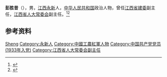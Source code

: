 '''彭胜昔'''（{{bd|1920年|12月|2009年|4月26日}}），男，[[江西|江西]][[永新|永新]]人，[[中华人民共和国|中华人民共和国]]政治人物，曾任[[江西省建委|江西省建委]]副主任，[[江西省人大常委会|江西省人大常委会]]副主任。<ref>{{cite book|title=中囯人名大辞典·当代人物卷|author=廖盖隆等编|year=1990|publisher=上海辞书出版社|location=上海|page=}}</ref><ref>{{Cite book|title=中华人民共和国职官志|author=何虎生, 李耀东, 向常福主编|publisher=中国社会出版社|year=2003|isbn=9787800883934|location=北京|pages=}}</ref>

== 参考资料 ==
{{reflist}}

{{中国人物小作品}}

{{Authority control}}
{{DEFAULTSORT:Peng彭}}
[[Category:彭姓|Sheng]]
[[Category:永新人|Category:永新人]]
[[Category:中國工農紅軍人物|Category:中國工農紅軍人物]]
[[Category:中国共产党党员_(1933年入党)|Category:中国共产党党员 (1933年入党)]]
[[Category:江西省人大常委会副主任|Category:江西省人大常委会副主任]]